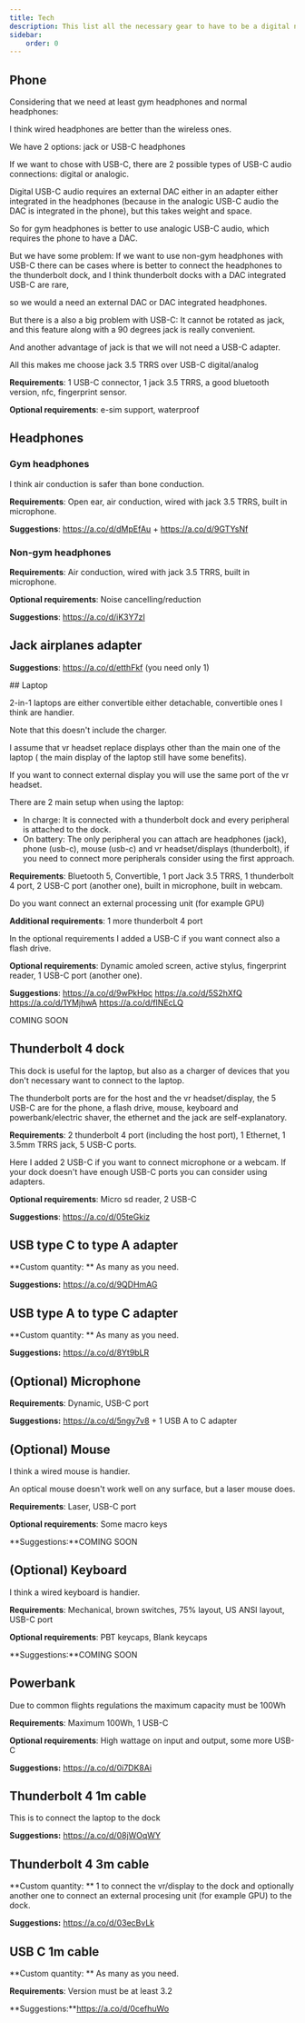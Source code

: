 ```yaml
---
title: Tech
description: This list all the necessary gear to have to be a digital nomad
sidebar:
    order: 0
---
```



## Phone

Considering that we need at least gym headphones and normal headphones:

I think wired headphones are better than the wireless ones.

We have 2 options: jack or USB-C headphones

If we want to chose with USB-C, there are 2 possible types of USB-C audio connections: digital or analogic.

Digital USB-C audio requires an external DAC either in an adapter either integrated in the headphones (because in the analogic USB-C audio the DAC is integrated in the phone), but this takes weight and space.

So for gym headphones is better to use analogic USB-C audio, which requires the phone to have a DAC.

But we have some problem: If we want to use non-gym headphones with USB-C there can be cases where is better to connect the headphones to the thunderbolt dock, and I think thunderbolt docks with a DAC integrated USB-C are rare,

so we would a need an external DAC or DAC integrated headphones.

But there is a also a big problem with USB-C: It cannot be rotated as jack, and this feature along with a 90 degrees jack is really convenient.

And another advantage of jack is that we will not need a USB-C adapter.

All this makes me choose jack 3.5 TRRS over USB-C digital/analog


**Requirements**: 1 USB-C connector, 1 jack 3.5 TRRS, a good bluetooth version, nfc, fingerprint sensor.

**Optional requirements**: e-sim support, waterproof

## Headphones
### Gym headphones

I think air conduction is safer than bone conduction.

**Requirements**: Open ear, air conduction, wired with jack 3.5 TRRS, built in microphone.

**Suggestions**:
<Tabs>
<TabItem label="low budget">
https://a.co/d/dMpEfAu
+
https://a.co/d/9GTYsNf
</TabItem>
</Tabs>

### Non-gym headphones
**Requirements**: Air conduction, wired with jack 3.5 TRRS, built in microphone.

**Optional requirements**: Noise cancelling/reduction

**Suggestions**:
<Tabs>
<TabItem label="low budget">https://a.co/d/iK3Y7zI</TabItem>
</Tabs>

## Jack airplanes adapter

**Suggestions**: https://a.co/d/etthFkf (you need only 1)

<Tabs>
<TabItem label="I want a 2-in-1 laptop">
## Laptop

2-in-1 laptops are either convertible either detachable, convertible ones I think are handier.  

Note that this doesn't include the charger.

I assume that vr headset replace displays other than the main one of the laptop ( the main display of the laptop still have some benefits).

If you want to connect external display you will use the same port of the vr headset.

There are 2 main setup when using the laptop:
- In charge: It is connected with a thunderbolt dock and every peripheral is attached to the dock.
- On battery: The only peripheral you can attach are headphones (jack), phone (usb-c), mouse (usb-c) and vr headset/displays (thunderbolt), if you need to connect more peripherals consider using the first approach.

**Requirements**: Bluetooth 5, Convertible, 1 port Jack 3.5 TRRS, 1 thunderbolt 4 port, 2 USB-C port (another one), built in microphone, built in webcam.

Do you want connect an external processing unit (for example GPU)
<Tabs>
<TabItem label="No">

</TabItem>
<TabItem label="Yes">

**Additional requirements**: 1 more thunderbolt 4 port

</TabItem>
</Tabs>

In the optional requirements I added a USB-C if you want connect also a flash drive.

**Optional requirements**: Dynamic amoled screen, active stylus, fingerprint reader, 1 USB-C port (another one).

**Suggestions**:
<Tabs>
<TabItem label="Low budget">https://a.co/d/9wPkHpc</TabItem>
<TabItem label="Medium budget">https://a.co/d/5S2hXfQ</TabItem>
<TabItem label="High budget">https://a.co/d/1YMjhwA</TabItem>
<TabItem label="Very High budget">https://a.co/d/flNEcLQ</TabItem>
</Tabs>

</TabItem>
<TabItem label="I don't want a 2-in-1 laptop or I want an external tablet">
COMING SOON
</TabItem>
</Tabs>

## Thunderbolt 4 dock

This dock is useful for the laptop, but also as a charger of devices that you don't necessary want to connect to the laptop.

The thunderbolt ports are for the host and the vr headset/display, the 5 USB-C are for the phone, a flash drive, mouse, keyboard and powerbank/electric shaver, the ethernet and the jack are self-explanatory.

**Requirements**: 2 thunderbolt 4 port (including the host port), 1 Ethernet, 1 3.5mm TRRS jack, 5 USB-C ports.

Here I added 2 USB-C if you want to connect microphone or a webcam. If your dock doesn't have enough USB-C ports you can consider using adapters.

**Optional requirements**: Micro sd reader, 2 USB-C

**Suggestions**:
https://a.co/d/05teGkiz

## USB type C to type A adapter

**Custom quantity: ** As many as you need.

**Suggestions:**
https://a.co/d/9QDHmAG

## USB type A to type C adapter

**Custom quantity: ** As many as you need.

**Suggestions:**
https://a.co/d/8Yt9bLR

## (Optional) Microphone

**Requirements**: Dynamic, USB-C port

**Suggestions:**
<Tabs>
<TabItem label="Low budget">https://a.co/d/5ngy7v8 + 1 USB A to C adapter</TabItem>
</Tabs>

## (Optional) Mouse

I think a wired mouse is handier.

An optical mouse doesn't work well on any surface, but a laser mouse does.

**Requirements**: Laser, USB-C port

**Optional requirements**: Some macro keys

**Suggestions:**COMING SOON

## (Optional) Keyboard

I think a wired keyboard is handier.

**Requirements**: Mechanical, brown switches, 75% layout, US ANSI layout, USB-C port

**Optional requirements**: PBT keycaps, Blank keycaps

**Suggestions:**COMING SOON

## Powerbank

Due to common flights regulations the maximum capacity must be 100Wh

**Requirements**: Maximum 100Wh, 1 USB-C

**Optional requirements**: High wattage on input and output, some more USB-C

**Suggestions:**
<Tabs>
<TabItem label="Medium budget">https://a.co/d/0i7DK8Ai</TabItem>
</Tabs>

## Thunderbolt 4 1m cable

This is to connect the laptop to the dock

**Suggestions:** https://a.co/d/08jWOqWY

## Thunderbolt 4 3m cable

**Custom quantity: ** 1 to connect the vr/display to the dock and optionally another one to connect an external procesing unit (for example GPU) to the dock.

**Suggestions:** https://a.co/d/03ecBvLk

## USB C 1m cable

**Custom quantity: ** As many as you need.

**Requirements**: Version must be at least 3.2

**Suggestions:**https://a.co/d/0cefhuWo